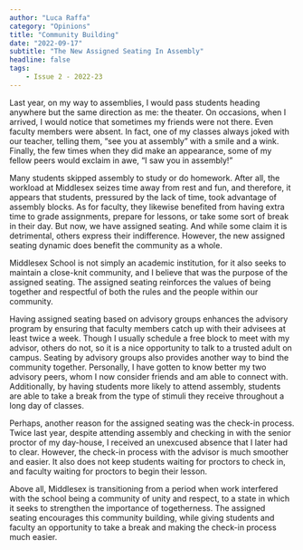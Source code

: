 ```yaml
---
author: "Luca Raffa"
category: "Opinions"
title: "Community Building"
date: "2022-09-17"
subtitle: "The New Assigned Seating In Assembly"
headline: false
tags:
    - Issue 2 - 2022-23
---
```



Last year, on my way to assemblies, I would pass students heading anywhere but the same direction as me: the theater. On occasions, when I arrived, I would notice that sometimes my friends were not there. Even faculty members were absent. In fact, one of my classes always joked with our teacher, telling them, “see you at assembly” with a smile and a wink. Finally, the few times when they did make an appearance, some of my fellow peers would exclaim in awe, “I saw you in assembly!”

Many students skipped assembly to study or do homework. After all, the workload at Middlesex seizes time away from rest and fun, and therefore, it appears that students, pressured by the lack of time, took advantage of assembly blocks. As for faculty, they likewise benefited from having extra time to grade assignments, prepare for lessons, or take some sort of break in their day. But now, we have assigned seating. And while some claim it is detrimental, others express their indifference. However, the new assigned seating dynamic does benefit the community as a whole. 

Middlesex School is not simply an academic institution, for it also seeks to maintain a close-knit community, and I believe that was the purpose of the assigned seating. The assigned seating reinforces the values of being together and respectful of both the rules and the people within our community. 

Having assigned seating based on advisory groups enhances the advisory program by ensuring that faculty members catch up with their advisees at least twice a week. Though I usually schedule a free block to meet with my advisor, others do not, so it is a nice opportunity to talk to a trusted adult on campus. Seating by advisory groups also provides another way to bind the community together. Personally, I have gotten to know better my two advisory peers, whom I now consider friends and am able to connect with. Additionally, by having students more likely to attend assembly, students are able to take a break from the type of stimuli they receive throughout a long day of classes. 

Perhaps, another reason for the assigned seating was the check-in process. Twice last year, despite attending assembly and checking in with the senior proctor of my day-house, I received an unexcused absence that I later had to clear. However, the check-in process with the advisor is much smoother and easier. It also does not keep students waiting for proctors to check in, and faculty waiting for proctors to begin their lesson. 

Above all, Middlesex is transitioning from a period when work interfered with the school being a community of unity and respect, to a state in which it seeks to strengthen the importance of togetherness. The assigned seating encourages this community building, while giving students and faculty an opportunity to take a break and making the check-in process much easier.
